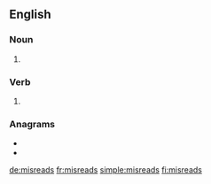 ==English==

===Noun===
{{head|en|noun plural form}}

# {{plural of|misread|lang=en}}

===Verb===
{{head|en|verb form}}

# {{en-third-person singular of|misread}}

===Anagrams===
* {{l|en|damsires}}
* {{l|en|sidearms}}

[[de:misreads]]
[[fr:misreads]]
[[simple:misreads]]
[[fi:misreads]]